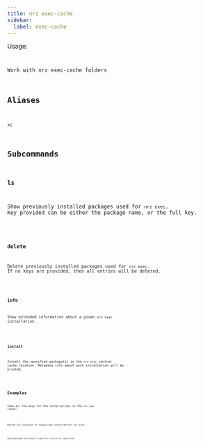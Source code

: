 ```yaml
---
title: nrz exec-cache
sidebar:
  label: exec-cache
---
```



Usage:

<Code
  code="$ nrz exec-cache <command> [flags]"
  title="Terminal"
  lang="bash"
/>

Work with nrz exec-cache folders

## Aliases

```
xc
```

## Subcommands

### ls

Show previously installed packages used for `nrz exec`. Key provided
can be either the package name, or the full key.

<Code code="$ nrz exec-cache ls" title="Terminal" lang="bash" />

### delete

Delete previously installed packages used for `nrz exec`. If no keys
are provided, then all entries will be deleted.

<Code
  code="$ nrz exec-cache delete [<key>...]"
  title="Terminal"
  lang="bash"
/>

### info

Show extended information about a given `nrz exec` installation.

<Code
  code="$ nrz exec-cache info <key>"
  title="Terminal"
  lang="bash"
/>

### install

Install the specified package(s) in the `nrz exec` central cache
location. Metadata info about each installation will be printed.

<Code
  code="$ nrz exec-cache install <spec>..."
  title="Terminal"
  lang="bash"
/>

## Examples

Show all the keys for the installations in the `nrz exec` cache:

<Code code="$ nrz exec-cache ls" title="Terminal" lang="bash" />

Delete all versions of typescript installed for nrz exec:

<Code
  code="$ nrz exec-cache delete typescript"
  title="Terminal"
  lang="bash"
/>

Show extended info about a specific version of typescript:

<Code
  code="$ nrz exec-cache info typescript-695bf962"
  title="Terminal"
  lang="bash"
/>
